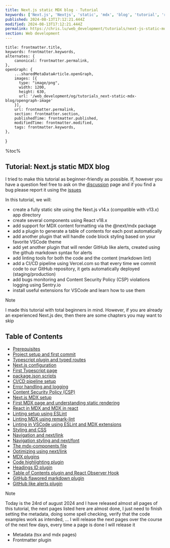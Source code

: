```yaml
---
title: Next.js static MDX blog - Tutorial
keywords: ['Next.js', 'Nextjs', 'static', 'mdx', 'blog', 'tutorial', 'react', 'ssg']
published: 2024-08-13T17:12:21.444Z
modified: 2024-08-13T17:12:21.444Z
permalink: https://chris.lu/web_development/tutorials/next-js-static-mdx-blog
section: Web development
---
```



    title: frontmatter.title,
    keywords: frontmatter.keywords,
    alternates: {
        canonical: frontmatter.permalink,
    },
    openGraph: {
        ...sharedMetaDataArticle.openGraph,
        images: [{
          type: "image/png",
          width: 1200,
          height: 630,
          url: '/web_development/og/tutorials_next-static-mdx-blog/opengraph-image'
        }],
        url: frontmatter.permalink,
        section: frontmatter.section,
        publishedTime: frontmatter.published,
        modifiedTime: frontmatter.modified,
        tags: frontmatter.keywords,
    },
}

%toc%

<article>

# Tutorial: Next.js static MDX blog

<VideoScroll />

I tried to make this tutorial as beginner-friendly as possible. If, however you have a question feel free to ask on the <FontAwesomeIcon icon={faComments} size="1x" color='rgb(255, 0, 170)' /> [discussion](https://github.com/chrisweb/chris.lu/discussions) page and if you find a bug please report it using the <FontAwesomeIcon icon={faBug} size="1x" color='rgb(255, 0, 170)' /> [issues](https://github.com/chrisweb/chris.lu/issues)

In this tutorial, we will:

* create a fully static site using the Next.js v14.x (compatible with v13.x) app directory
* create several components using React v18.x
* add support for MDX content formatting via the @next/mdx package
* add a plugin to generate a table of contents for each post automatically
* add another plugin that will handle code block styling based on your favorite VSCode theme
* add yet another plugin that will render GitHub like alerts, created using the github markdown syntax for alerts
* add linting tools for both the code and the content (markdown lint)
* add a CI/CD pipeline using Vercel.com so that every time we commit code to our GitHub repository, it gets automatically deployed (staging/production)
* add bugs monitoring and Content Security Policy (CSP) violations logging using Sentry.io
* install useful extensions for VSCode and learn how to use them

> [!NOTE]  
> I made this tutorial with total beginners in mind. However, if you are already an experienced Next.js dev, then there are some chapters you may want to skip

## Table of Contents

* [Prerequisites](/web_development/tutorials/next-js-static-mdx-blog/prerequisites)
* [Project setup and first commit](/web_development/tutorials/next-js-static-mdx-blog/project-setup-and-first-commit)
* [Typescript plugin and typed routes](/web_development/tutorials/next-js-static-mdx-blog/typescript-plugin-and-typed-routes)
* [Next.js configuration](/web_development/tutorials/next-js-static-mdx-blog/nextjs-configuration)
* [First Typescript page](/web_development/tutorials/next-js-static-mdx-blog/first-typescript-page)
* [package.json scripts](/web_development/tutorials/next-js-static-mdx-blog/package-json-scripts)
* [CI/CD pipeline setup](/web_development/tutorials/next-js-static-mdx-blog/ci-cd-pipeline-setup)
* [Error handling and logging](/web_development/tutorials/next-js-static-mdx-blog/error-handling-and-logging)
* [Content Security Policy (CSP)](/web_development/tutorials/next-js-static-mdx-blog/content-security-policy)
* [Next.js MDX setup](/web_development/tutorials/next-js-static-mdx-blog/nextjs-mdx-setup)
* [First MDX page and understanding static rendering](/web_development/tutorials/next-js-static-mdx-blog/first-mdx-page-and-understanding-static-rendering)
* [React in MDX and MDX in react](/web_development/tutorials/next-js-static-mdx-blog/react-in-mdx-and-mdx-in-react)
* [Linting setup using ESLint](/web_development/tutorials/next-js-static-mdx-blog/linting-setup-using-eslint)
* [Linting MDX using remark-lint](/web_development/tutorials/next-js-static-mdx-blog/linting-mdx-using-remark-lint)
* [Linting in VSCode using ESLint and MDX extensions](/web_development/tutorials/next-js-static-mdx-blog/linting-using-vscode-and-extensions)
* [Styling and CSS](/web_development/tutorials/next-js-static-mdx-blog/styling-and-css)
* [Navigation and next/link](/web_development/tutorials/next-js-static-mdx-blog/navigation-and-next-link)
* [Navigation styling and next/font](/web_development/tutorials/next-js-static-mdx-blog/navigation-styling-and-next-font)
* [The mdx-components file](/web_development/tutorials/next-js-static-mdx-blog/mdx-components-file)
* [Optimizing using next/link](/web_development/tutorials/next-js-static-mdx-blog/optimizing-using-next-link)
* [MDX plugins](/web_development/tutorials/next-js-static-mdx-blog/mdx-plugins)
* [Code highlighting plugin](/web_development/tutorials/next-js-static-mdx-blog/code-highlighting-plugin)
* [Headings ID plugin](/web_development/tutorials/next-js-static-mdx-blog/headings-id-plugin)
* [Table of Contents plugin and React Observer Hook](/web_development/tutorials/next-js-static-mdx-blog/table-of-contents-plugin)
* [GitHub flawored markdown plugin](/web_development/tutorials/next-js-static-mdx-blog/github-flawored-markdown-plugin)
* [GitHub like alerts plugin](/web_development/tutorials/next-js-static-mdx-blog/github-like-alerts-plugin)

> [!NOTE]  
> Today is the 24rd of august 2024 and I have released almost all pages of this tutorial, the next pages listed here are almost done, I just need to finish setting the metadata, doing some spell checking, verify that the code examples work as intended, ... I will release the next pages over the course of the next few days, every time a page is done I will release it

* Metadata (tsx and mdx pages)
* Frontmatter plugin

</article>
